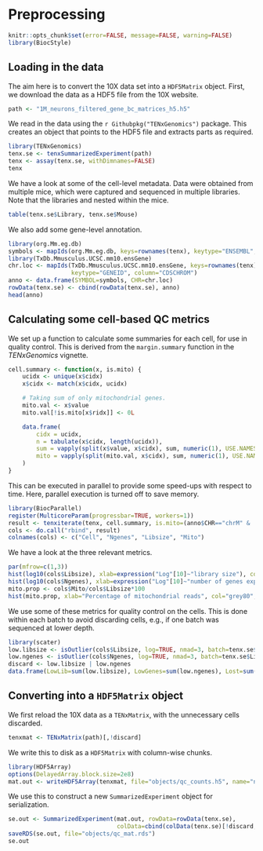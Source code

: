 # Preprocessing 

```r
knitr::opts_chunk$set(error=FALSE, message=FALSE, warning=FALSE)
library(BiocStyle)
```

## Loading in the data

The aim here is to convert the 10X data set into a `HDF5Matrix` object.
First, we download the data as a HDF5 file from the 10X website.

```r
path <- "1M_neurons_filtered_gene_bc_matrices_h5.h5"
```

We read in the data using the `r Githubpkg("TENxGenomics")` package.
This creates an object that points to the HDF5 file and extracts parts as required.

```r
library(TENxGenomics)
tenx.se <- tenxSummarizedExperiment(path)
tenx <- assay(tenx.se, withDimnames=FALSE)
tenx
```

We have a look at some of the cell-level metadata.
Data were obtained from multiple mice, which were captured and sequenced in multiple libraries. 
Note that the libraries and nested within the mice.

```r
table(tenx.se$Library, tenx.se$Mouse)
```

We also add some gene-level annotation.

```r
library(org.Mm.eg.db)
symbols <- mapIds(org.Mm.eg.db, keys=rownames(tenx), keytype="ENSEMBL", column="SYMBOL")
library(TxDb.Mmusculus.UCSC.mm10.ensGene)
chr.loc <- mapIds(TxDb.Mmusculus.UCSC.mm10.ensGene, keys=rownames(tenx), 
                  keytype="GENEID", column="CDSCHROM")
anno <- data.frame(SYMBOL=symbols, CHR=chr.loc)
rowData(tenx.se) <- cbind(rowData(tenx.se), anno)
head(anno)
```

## Calculating some cell-based QC metrics

We set up a function to calculate some summaries for each cell, for use in quality control.
This is derived from the `margin.summary` function in the _TENxGenomics_ vignette.

```r
cell.summary <- function(x, is.mito) {
    ucidx <- unique(x$cidx)
    x$cidx <- match(x$cidx, ucidx)

    # Taking sum of only mitochondrial genes.
    mito.val <- x$value
    mito.val[!is.mito[x$ridx]] <- 0L

    data.frame(
        cidx = ucidx,
        n = tabulate(x$cidx, length(ucidx)),
        sum = vapply(split(x$value, x$cidx), sum, numeric(1), USE.NAMES=FALSE),
        mito = vapply(split(mito.val, x$cidx), sum, numeric(1), USE.NAMES=FALSE)
    )
}
```

This can be executed in parallel to provide some speed-ups with respect to time. 
Here, parallel execution is turned off to save memory.

```r
library(BiocParallel)
register(MulticoreParam(progressbar=TRUE, workers=1))
result <- tenxiterate(tenx, cell.summary, is.mito=(anno$CHR=="chrM" & !is.na(anno$CHR)))
cols <- do.call("rbind", result)
colnames(cols) <- c("Cell", "Ngenes", "Libsize", "Mito")
```

We have a look at the three relevant metrics.

```r
par(mfrow=c(1,3))
hist(log10(cols$Libsize), xlab=expression("Log"[10]~"library size"), col="grey80")
hist(log10(cols$Ngenes), xlab=expression("Log"[10]~"number of genes expressed"), col="grey80")
mito.prop <- cols$Mito/cols$Libsize*100
hist(mito.prop, xlab="Percentage of mitochondrial reads", col="grey80", breaks=100)
```

We use some of these metrics for quality control on the cells.
This is done within each batch to avoid discarding cells, e.g., if one batch was sequenced at lower depth.

```r
library(scater)
low.libsize <- isOutlier(cols$Libsize, log=TRUE, nmad=3, batch=tenx.se$Library, type="lower")
low.ngenes <- isOutlier(cols$Ngenes, log=TRUE, nmad=3, batch=tenx.se$Library, type="lower")
discard <- low.libsize | low.ngenes 
data.frame(LowLib=sum(low.libsize), LowGenes=sum(low.ngenes), Lost=sum(discard))
```

## Converting into a `HDF5Matrix` object

We first reload the 10X data as a `TENxMatrix`, with the unnecessary cells discarded.

```r
tenxmat <- TENxMatrix(path)[,!discard]
```

We write this to disk as a `HDF5Matrix` with column-wise chunks.

```r
library(HDF5Array)
options(DelayedArray.block.size=2e8)
mat.out <- writeHDF5Array(tenxmat, file="objects/qc_counts.h5", name="neurons", chunk_dim=c(1e4, 1))
```

We use this to construct a new `SummarizedExperiment` object for serialization.

```r
se.out <- SummarizedExperiment(mat.out, rowData=rowData(tenx.se), 
                               colData=cbind(colData(tenx.se)[!discard,], cols[!discard,]))
saveRDS(se.out, file="objects/qc_mat.rds")                               
se.out                               
```

